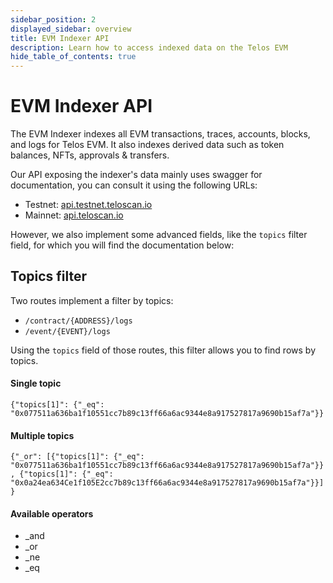 ```yaml
---
sidebar_position: 2
displayed_sidebar: overview
title: EVM Indexer API
description: Learn how to access indexed data on the Telos EVM
hide_table_of_contents: true
---
```


# EVM Indexer API

The EVM Indexer indexes all EVM transactions, traces, accounts, blocks, and logs for Telos EVM. It also indexes derived data such as token balances, NFTs, approvals & transfers.

Our API exposing the indexer's data mainly uses swagger for documentation, you can consult it using the following URLs:

- Testnet: [api.testnet.teloscan.io](http://api.testnet.teloscan.io/swagger/)
- Mainnet: [api.teloscan.io](http://api.teloscan.io/swagger/)

However, we also implement some advanced fields, like the `topics` filter field, for which you will find the documentation below:

## Topics filter

Two routes implement a filter by topics:

- `/contract/{ADDRESS}/logs`
- `/event/{EVENT}/logs`

Using the `topics` field of those routes, this filter allows you to find rows by topics.

#### Single topic
`{"topics[1]": {"_eq": "0x077511a636ba1f10551cc7b89c13ff66a6ac9344e8a917527817a9690b15af7a"}}`

#### Multiple topics

`{"_or": [{"topics[1]": {"_eq": "0x077511a636ba1f10551cc7b89c13ff66a6ac9344e8a917527817a9690b15af7a"}}, {"topics[1]": {"_eq": "0x0a24ea634Ce1f105E2cc7b89c13ff66a6ac9344e8a917527817a9690b15af7a"}}]}`

#### Available operators

- _and
- _or
- _ne
- _eq
